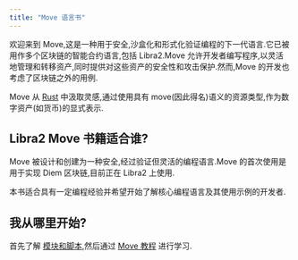 ```yaml
---
title: "Move 语言书"
---
```


欢迎来到 Move,这是一种用于安全,沙盒化和形式化验证编程的下一代语言.它已被用作多个区块链的智能合约语言,包括 Libra2.Move 允许开发者编写程序,以灵活地管理和转移资产,同时提供对这些资产的安全性和攻击保护.然而,Move 的开发也考虑了区块链之外的用例.

Move 从 [Rust](https://www.rust-lang.org/) 中汲取灵感,通过使用具有 move(因此得名)语义的资源类型,作为数字资产(如货币)的显式表示.

## Libra2 Move 书籍适合谁?

Move 被设计和创建为一种安全,经过验证但灵活的编程语言.Move 的首次使用是用于实现 Diem 区块链,目前正在 Libra2 上使用.

本书适合具有一定编程经验并希望开始了解核心编程语言及其使用示例的开发者.

## 我从哪里开始?

首先了解 [模块和脚本](/zh/build/smart-contracts/book/modules-and-scripts),然后通过 [Move 教程](/zh/build/smart-contracts/book/move-tutorial) 进行学习.
